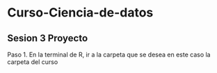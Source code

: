 # Curso-Ciencia-de-datos

## Sesion 3 Proyecto

Paso 1. En la terminal de R, ir a la carpeta que se desea en este caso la carpeta del curso
